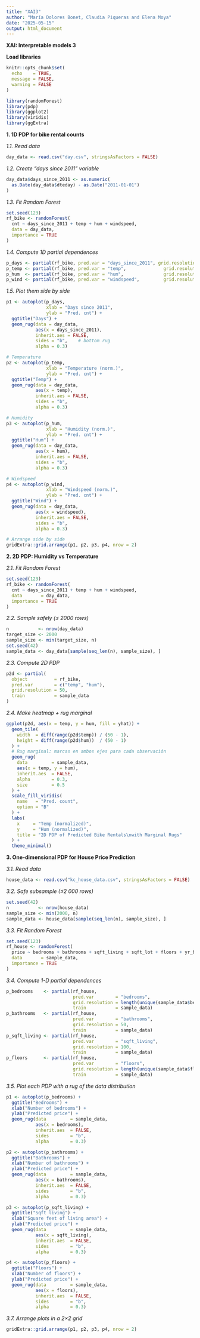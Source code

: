 ---
title: "XAI3"
author: "María Dolores Bonet, Claudia Piqueras and Elena Moya"
date: "2025-05-15"
output: html_document
---


**XAI: Interpretable models 3**

**Load libraries**

```{r setup, include=FALSE}
knitr::opts_chunk$set(
  echo    = TRUE,   
  message = FALSE,  
  warning = FALSE   
)
```

```{r}
library(randomForest)
library(pdp)
library(ggplot2)
library(viridis)
library(ggExtra)
```

**1. 1D PDP for bike rental counts**

*1.1. Read data*

```{r}
day_data <- read.csv("day.csv", stringsAsFactors = FALSE)
```

*1.2. Create “days since 2011” variable*

```{r}
day_data$days_since_2011 <- as.numeric(
  as.Date(day_data$dteday) - as.Date("2011-01-01")
)
```

*1.3. Fit Random Forest*

```{r}
set.seed(123)
rf_bike <- randomForest(
  cnt ~ days_since_2011 + temp + hum + windspeed,
  data = day_data,
  importance = TRUE
)
```

*1.4. Compute 1D partial dependences*

```{r}
p_days <- partial(rf_bike, pred.var = "days_since_2011", grid.resolution = 100)
p_temp <- partial(rf_bike, pred.var = "temp",              grid.resolution = 100)
p_hum  <- partial(rf_bike, pred.var = "hum",               grid.resolution = 100)
p_wind <- partial(rf_bike, pred.var = "windspeed",         grid.resolution = 100)
```


*1.5. Plot them side by side*

```{r}
p1 <- autoplot(p_days, 
               xlab = "Days since 2011", 
               ylab = "Pred. cnt") +
  ggtitle("Days") +
  geom_rug(data = day_data, 
           aes(x = days_since_2011), 
           inherit.aes = FALSE,
           sides = "b",    # bottom rug
           alpha = 0.3)

# Temperature
p2 <- autoplot(p_temp, 
               xlab = "Temperature (norm.)", 
               ylab = "Pred. cnt") +
  ggtitle("Temp") +
  geom_rug(data = day_data, 
           aes(x = temp), 
           inherit.aes = FALSE,
           sides = "b",
           alpha = 0.3)

# Humidity
p3 <- autoplot(p_hum, 
               xlab = "Humidity (norm.)", 
               ylab = "Pred. cnt") +
  ggtitle("Hum") +
  geom_rug(data = day_data, 
           aes(x = hum), 
           inherit.aes = FALSE,
           sides = "b",
           alpha = 0.3)

# Windspeed
p4 <- autoplot(p_wind, 
               xlab = "Windspeed (norm.)", 
               ylab = "Pred. cnt") +
  ggtitle("Wind") +
  geom_rug(data = day_data, 
           aes(x = windspeed), 
           inherit.aes = FALSE,
           sides = "b",
           alpha = 0.3)

# Arrange side by side
gridExtra::grid.arrange(p1, p2, p3, p4, nrow = 2)
```



**2. 2D PDP: Humidity vs Temperature**

*2.1. Fit Random Forest*

```{r}
set.seed(123)
rf_bike <- randomForest(
  cnt ~ days_since_2011 + temp + hum + windspeed,
  data       = day_data,
  importance = TRUE
)
```

*2.2. Sample safely (≤ 2000 rows)*

```{r}
n           <- nrow(day_data)
target_size <- 2000
sample_size <- min(target_size, n)
set.seed(42)
sample_data <- day_data[sample(seq_len(n), sample_size), ]
```

*2.3. Compute 2D PDP*

```{r}
p2d <- partial(
  object          = rf_bike,
  pred.var        = c("temp", "hum"),
  grid.resolution = 50,
  train           = sample_data
)
```

*2.4. Make heatmap + rug marginal*

```{r}
ggplot(p2d, aes(x = temp, y = hum, fill = yhat)) +
  geom_tile(
    width  = diff(range(p2d$temp)) / (50 - 1),
    height = diff(range(p2d$hum))  / (50 - 1)
  ) +
  # Rug marginal: marcas en ambos ejes para cada observación
  geom_rug(
    data         = sample_data,
    aes(x = temp, y = hum),
    inherit.aes  = FALSE,
    alpha        = 0.3,
    size         = 0.5
  ) +
  scale_fill_viridis(
    name   = "Pred. count",
    option = "B"
  ) +
  labs(
    x     = "Temp (normalized)",
    y     = "Hum (normalized)",
    title = "2D PDP of Predicted Bike Rentals\nwith Marginal Rugs"
  ) +
  theme_minimal()
```

**3. One‐dimensional PDP for House Price Prediction**

*3.1. Read data*

```{r}
house_data <- read.csv("kc_house_data.csv", stringsAsFactors = FALSE)
```

*3.2. Safe subsample (≤2 000 rows)*

```{r}
set.seed(42)
n           <- nrow(house_data)
sample_size <- min(2000, n)
sample_data <- house_data[sample(seq_len(n), sample_size), ]
```

*3.3. Fit Random Forest*

```{r}
set.seed(123)
rf_house <- randomForest(
  price ~ bedrooms + bathrooms + sqft_living + sqft_lot + floors + yr_built,
  data       = sample_data,
  importance = TRUE
)
```

*3.4. Compute 1-D partial dependences*

```{r}
p_bedrooms    <- partial(rf_house,
                         pred.var        = "bedrooms",
                         grid.resolution = length(unique(sample_data$bedrooms)),
                         train           = sample_data)
p_bathrooms   <- partial(rf_house,
                         pred.var        = "bathrooms",
                         grid.resolution = 50,
                         train           = sample_data)
p_sqft_living <- partial(rf_house,
                         pred.var        = "sqft_living",
                         grid.resolution = 100,
                         train           = sample_data)
p_floors      <- partial(rf_house,
                         pred.var        = "floors",
                         grid.resolution = length(unique(sample_data$floors)),
                         train           = sample_data)
```

*3.5. Plot each PDP with a rug of the data distribution*

```{r}
p1 <- autoplot(p_bedrooms) +
  ggtitle("Bedrooms") +
  xlab("Number of bedrooms") +
  ylab("Predicted price") +
  geom_rug(data         = sample_data,
           aes(x = bedrooms),
           inherit.aes  = FALSE,
           sides        = "b",
           alpha        = 0.3)

p2 <- autoplot(p_bathrooms) +
  ggtitle("Bathrooms") +
  xlab("Number of bathrooms") +
  ylab("Predicted price") +
  geom_rug(data         = sample_data,
           aes(x = bathrooms),
           inherit.aes  = FALSE,
           sides        = "b",
           alpha        = 0.3)

p3 <- autoplot(p_sqft_living) +
  ggtitle("Sqft living") +
  xlab("Square feet of living area") +
  ylab("Predicted price") +
  geom_rug(data         = sample_data,
           aes(x = sqft_living),
           inherit.aes  = FALSE,
           sides        = "b",
           alpha        = 0.3)

p4 <- autoplot(p_floors) +
  ggtitle("Floors") +
  xlab("Number of floors") +
  ylab("Predicted price") +
  geom_rug(data         = sample_data,
           aes(x = floors),
           inherit.aes  = FALSE,
           sides        = "b",
           alpha        = 0.3)
```

*3.7. Arrange plots in a 2×2 grid*

```{r}
gridExtra::grid.arrange(p1, p2, p3, p4, nrow = 2)
```













